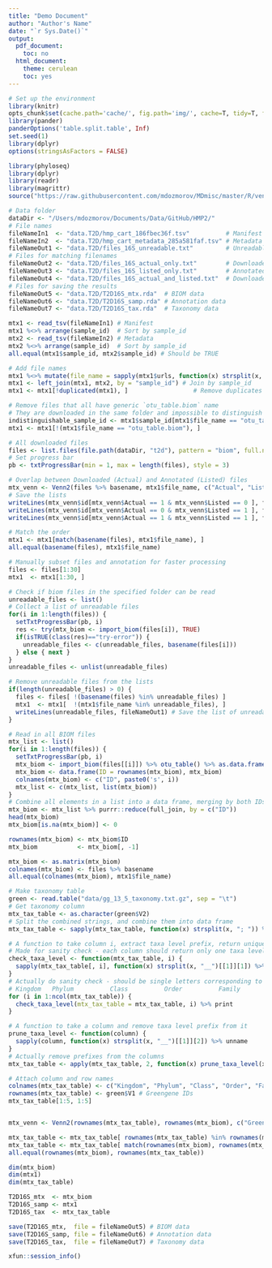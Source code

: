 ```yaml
---
title: "Demo Document"
author: "Author's Name"
date: "`r Sys.Date()`"
output:
  pdf_document:
    toc: no
  html_document:
    theme: cerulean
    toc: yes
---
```


```r
# Set up the environment
library(knitr)
opts_chunk$set(cache.path='cache/', fig.path='img/', cache=T, tidy=T, fig.keep='high', echo=F, dpi=100, warnings=F, message=F, comment=NA, warning=F, results='as.is', fig.width = 10, fig.height = 6) #out.width=700, 
library(pander)
panderOptions('table.split.table', Inf)
set.seed(1)
library(dplyr)
options(stringsAsFactors = FALSE)
```

```r
library(phyloseq)
library(dplyr)
library(readr)
library(magrittr)
source("https://raw.githubusercontent.com/mdozmorov/MDmisc/master/R/venn.R")
```

```r
# Data folder
dataDir <- "/Users/mdozmorov/Documents/Data/GitHub/HMP2/"
# File names
fileNameIn1  <- "data.T2D/hmp_cart_186fbec36f.tsv"          # Manifest
fileNameIn2  <- "data.T2D/hmp_cart_metadata_285a581faf.tsv" # Metadata
fileNameOut1 <- "data.T2D/files_16S_unreadable.txt"         # Unreadable 16S files
# Files for matching filenames
fileNameOut2 <- "data.T2D/files_16S_actual_only.txt"        # Downloaded, but no annotations
fileNameOut3 <- "data.T2D/files_16S_listed_only.txt"        # Annotated, but not downloaded
fileNameOut4 <- "data.T2D/files_16S_actual_and_listed.txt"  # Downloaded AND Annotated
# Files for saving the results
fileNameOut5 <- "data.T2D/T2D16S_mtx.rda"  # BIOM data
fileNameOut6 <- "data.T2D/T2D16S_samp.rda" # Annotation data
fileNameOut7 <- "data.T2D/T2D16S_tax.rda"  # Taxonomy data
```

```r
mtx1 <- read_tsv(fileNameIn1) # Manifest
mtx1 %<>% arrange(sample_id)  # Sort by sample_id
mtx2 <- read_tsv(fileNameIn2) # Metadata
mtx2 %<>% arrange(sample_id)  # Sort by sample_id
all.equal(mtx1$sample_id, mtx2$sample_id) # Should be TRUE

# Add file names
mtx1 %<>% mutate(file_name = sapply(mtx1$urls, function(x) strsplit(x, split = ",", fixed = TRUE)[[1]][1] %>% basename) %>% unname)
mtx1 <- left_join(mtx1, mtx2, by = "sample_id") # Join by sample_id
mtx1 <- mtx1[!duplicated(mtx1), ]                  # Remove duplicates

# Remove files that all have generic `otu_table.biom` name
# They are downloaded in the same folder and impossible to distinguish
indistinguishable_sample_id <- mtx1$sample_id[mtx1$file_name == "otu_table.biom"]
mtx1 <- mtx1[!(mtx1$file_name == "otu_table.biom"), ]
```

```r
# All downloaded files
files <- list.files(file.path(dataDir, "t2d"), pattern = "biom", full.names = TRUE)
# Set progress bar
pb <- txtProgressBar(min = 1, max = length(files), style = 3)

# Overlap between Downloaded (Actual) and Annotated (Listed) files
mtx_venn <- Venn2(files %>% basename, mtx1$file_name, c("Actual", "Listed"))
# Save the lists
writeLines(mtx_venn$id[mtx_venn$Actual == 1 & mtx_venn$Listed == 0 ], fileNameOut2) # Downloaded, but no annotations
writeLines(mtx_venn$id[mtx_venn$Actual == 0 & mtx_venn$Listed == 1 ], fileNameOut3) # Annotated, but not downloaded
writeLines(mtx_venn$id[mtx_venn$Actual == 1 & mtx_venn$Listed == 1 ], fileNameOut4) # Downloaded AND Annotated

# Match the order
mtx1 <- mtx1[match(basename(files), mtx1$file_name), ]
all.equal(basename(files), mtx1$file_name)
```

```r
# Manually subset files and annotation for faster processing
files <- files[1:30]
mtx1  <- mtx1[1:30, ]
```

```r
# Check if biom files in the specified folder can be read
unreadable_files <- list()
# Collect a list of unreadable files
for(i in 1:length(files)) {
  setTxtProgressBar(pb, i)
  res <- try(mtx_biom <- import_biom(files[i]), TRUE)
  if(isTRUE(class(res)=="try-error")) { 
    unreadable_files <- c(unreadable_files, basename(files[i])) 
  } else { next }
}
unreadable_files <- unlist(unreadable_files)

# Remove unreadable files from the lists
if(length(unreadable_files) > 0) {
  files <- files[ !(basename(files) %in% unreadable_files) ]
  mtx1  <- mtx1[  !(mtx1$file_name %in% unreadable_files), ]
  writeLines(unreadable_files, fileNameOut1) # Save the list of unreadable files
}
```

```r
# Read in all BIOM files
mtx_list <- list()
for(i in 1:length(files)) {
  setTxtProgressBar(pb, i)
  mtx_biom <- import_biom(files[[i]]) %>% otu_table() %>% as.data.frame()
  mtx_biom <- data.frame(ID = rownames(mtx_biom), mtx_biom)
  colnames(mtx_biom) <- c("ID", paste0('s', i))
  mtx_list <- c(mtx_list, list(mtx_biom))
}
# Combine all elements in a list into a data frame, merging by both IDs. Time consuming, over 5 hours
mtx_biom <- mtx_list %>% purrr::reduce(full_join, by = c("ID"))
head(mtx_biom)
mtx_biom[is.na(mtx_biom)] <- 0

rownames(mtx_biom) <- mtx_biom$ID
mtx_biom           <- mtx_biom[, -1]

mtx_biom <- as.matrix(mtx_biom)
colnames(mtx_biom) <- files %>% basename
all.equal(colnames(mtx_biom), mtx1$file_name)
```


```r
# Make taxonomy table
green <- read.table("data/gg_13_5_taxonomy.txt.gz", sep = "\t")
# Get taxonomy column
mtx_tax_table <- as.character(green$V2)
# Split the combined strings, and combine them into data frame
mtx_tax_table <- sapply(mtx_tax_table, function(x) strsplit(x, "; ")) %>% unname %>% do.call(rbind, .)

# A function to take column i, extract taxa level prefix, return unique prefixes
# Made for sanity check - each column should return only one taxa level ID
check_taxa_level <- function(mtx_tax_table, i) {
  sapply(mtx_tax_table[, i], function(x) strsplit(x, "__")[[1]][1]) %>% unname %>% unique
}
# Actually do sanity check - should be single letters corresponding to
# Kingdom   Phylum          Class          Order          Family          Genus        Species
for (i in 1:ncol(mtx_tax_table)) {
  check_taxa_level(mtx_tax_table = mtx_tax_table, i) %>% print
}

# A function to take a column and remove taxa level prefix from it
prune_taxa_level <- function(column) {
  sapply(column, function(x) strsplit(x, "__")[[1]][2]) %>% unname
}
# Actually remove prefixes from the columns
mtx_tax_table <- apply(mtx_tax_table, 2, function(x) prune_taxa_level(x))

# Attach column and row names
colnames(mtx_tax_table) <- c("Kingdom", "Phylum", "Class", "Order", "Family", "Genus", "Species") # Fixed names
rownames(mtx_tax_table) <- green$V1 # Greengene IDs
mtx_tax_table[1:5, 1:5]


mtx_venn <- Venn2(rownames(mtx_tax_table), rownames(mtx_biom), c("Greengenes", "biom"))

mtx_tax_table <- mtx_tax_table[ rownames(mtx_tax_table) %in% rownames(mtx_biom), ]
mtx_tax_table <- mtx_tax_table[ match(rownames(mtx_biom), rownames(mtx_tax_table)), ]
all.equal(rownames(mtx_biom), rownames(mtx_tax_table))
```


```r
dim(mtx_biom)
dim(mtx1)
dim(mtx_tax_table)

T2D16S_mtx  <- mtx_biom
T2D16S_samp <- mtx1
T2D16S_tax  <- mtx_tax_table

save(T2D16S_mtx,  file = fileNameOut5) # BIOM data
save(T2D16S_samp, file = fileNameOut6) # Annotation data
save(T2D16S_tax,  file = fileNameOut7) # Taxonomy data
```




```r
xfun::session_info()
```
